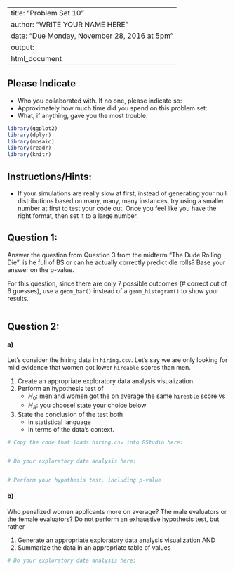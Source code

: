 
---
title: "Problem Set 10"
author: "WRITE YOUR NAME HERE"
date: "Due Monday, November 28, 2016 at 5pm"
output:
  html_document
---



## Please Indicate

* Who you collaborated with. If no one, please indicate so: 
* Approximately how much time did you spend on this problem set: 
* What, if anything, gave you the most trouble: 



```r
library(ggplot2)
library(dplyr)
library(mosaic)
library(readr)
library(knitr)
```



## Instructions/Hints:

* If your simulations are really slow at first, instead of generating your null
distributions based on many, many, many instances, try using a smaller number at
first to test your code out. Once you feel like you have the right format, then
set it to a large number.





## Question 1:

Answer the question from Question 3 from the midterm "The Dude Rolling Die": is 
he full of BS or can he actually correctly predict die rolls? Base your answer
on the p-value.

For this question, since there are only 7 possible outcomes (# correct out of 6
guesses), use a `geom_bar()` instead of a `geom_histogram()` to show your
results.

```r

```





## Question 2:

#### a) 

Let's consider the hiring data in `hiring.csv`. Let's say we are only looking
for mild evidence that women got lower `hireable` scores than men.

1. Create an appropriate exploratory data analysis visualization.
1. Perform an hypothesis test of
    + $H_0:$ men and women got the on average the same `hireable` score vs
    + $H_A:$ you choose! state your choice below
1. State the conclusion of the test both
    + in statistical language
    + in terms of the data's context.


```r
# Copy the code that loads hiring.csv into RStudio here:


# Do your exploratory data analysis here:


# Perform your hypothesis test, including p-value


```


#### b) 

Who penalized women applicants more on average? The male evaluators or the
female evaluators? Do not perform an exhaustive hypothesis test, but rather

1. Generate an appropriate exploratory data analysis visualization AND
1. Summarize the data in an appropriate table of values


```r
# Do your exploratory data analysis here:


```
